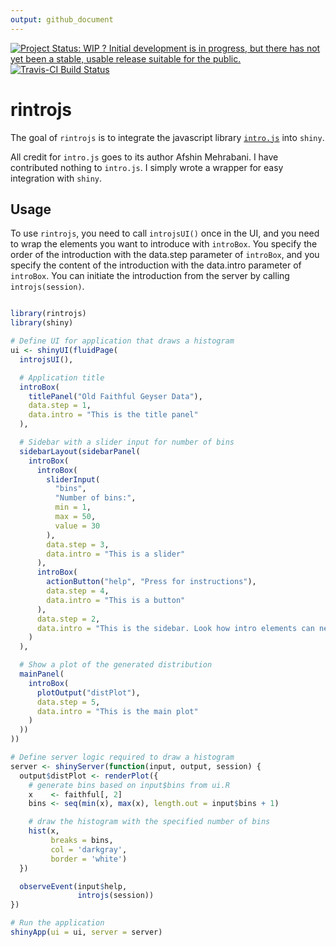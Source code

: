 ```yaml
---
output: github_document
---
```



[![Project Status: WIP ? Initial development is in progress, but there has not yet been a stable, usable release suitable for the public.](http://www.repostatus.org/badges/latest/wip.svg)](http://www.repostatus.org/#wip) [![Travis-CI Build Status](https://travis-ci.org/.svg?branch=master)](https://travis-ci.org/)

rintrojs
========

The goal of `rintrojs` is to integrate the javascript library [`intro.js`](http://introjs.com/) into `shiny`.

All credit for `intro.js` goes to its author Afshin Mehrabani. I have contributed nothing to `intro.js`. I simply wrote a wrapper for easy integration with `shiny`.

Usage
-----

To use `rintrojs`, you need to call `introjsUI()` once in the UI, and you need to wrap the elements you want to introduce with `introBox`. You specify the order of the introduction with the data.step parameter of `introBox`, and you specify the content of the introduction with the data.intro parameter of `introBox`. You can initiate the introduction from the server by calling `introjs(session)`.

``` r

library(rintrojs)
library(shiny)

# Define UI for application that draws a histogram
ui <- shinyUI(fluidPage(
  introjsUI(),

  # Application title
  introBox(
    titlePanel("Old Faithful Geyser Data"),
    data.step = 1,
    data.intro = "This is the title panel"
  ),

  # Sidebar with a slider input for number of bins
  sidebarLayout(sidebarPanel(
    introBox(
      introBox(
        sliderInput(
          "bins",
          "Number of bins:",
          min = 1,
          max = 50,
          value = 30
        ),
        data.step = 3,
        data.intro = "This is a slider"
      ),
      introBox(
        actionButton("help", "Press for instructions"),
        data.step = 4,
        data.intro = "This is a button"
      ),
      data.step = 2,
      data.intro = "This is the sidebar. Look how intro elements can nest"
    )
  ),

  # Show a plot of the generated distribution
  mainPanel(
    introBox(
      plotOutput("distPlot"),
      data.step = 5,
      data.intro = "This is the main plot"
    )
  ))
))

# Define server logic required to draw a histogram
server <- shinyServer(function(input, output, session) {
  output$distPlot <- renderPlot({
    # generate bins based on input$bins from ui.R
    x    <- faithful[, 2]
    bins <- seq(min(x), max(x), length.out = input$bins + 1)

    # draw the histogram with the specified number of bins
    hist(x,
         breaks = bins,
         col = 'darkgray',
         border = 'white')
  })

  observeEvent(input$help,
               introjs(session))
})

# Run the application
shinyApp(ui = ui, server = server)
```

